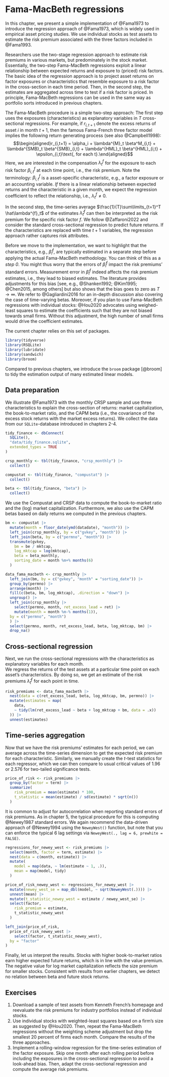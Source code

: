 # Fama-MacBeth regressions

In this chapter, we present a simple implementation of @Fama1973 to introduce the regression approach of @Fama1973, which is widely used in empirical asset pricing studies. We use individual stocks as test assets to estimate the risk premium associated with the three factors included in @Fama1993.

Researchers use the two-stage regression approach to estimate risk premiums in various markets, but predominately in the stock market. 
Essentially, the two-step Fama-MacBeth regressions exploit a linear relationship between expected returns and exposure to (priced) risk factors. 
The basic idea of the regression approach is to project asset returns on factor exposures or characteristics that resemble exposure to a risk factor in the cross-section in each time period. 
Then, in the second step, the estimates are aggregated across time to test if a risk factor is priced. 
In principle, Fama-MacBeth regressions can be used in the same way as portfolio sorts introduced in previous chapters.

\index{Fama-MacBeth} The Fama-MacBeth procedure is a simple two-step approach: 
The first step uses the exposures (characteristics) as explanatory variables in $T$ cross-sectional regressions. For example, if $r_{i,t+1}$ denote the excess returns of asset $i$ in month $t+1$, then the famous Fama-French three factor model implies the following return generating process (see also @Campbell1998):
$$\begin{aligned}r_{i,t+1} = \alpha_i + \lambda^{M}_t \beta^M_{i,t}  + \lambda^{SMB}_t \beta^{SMB}_{i,t} + \lambda^{HML}_t \beta^{HML}_{i,t} + \epsilon_{i,t}\text{, for each t}.\end{aligned}$$ 
Here, we are interested in the compensation $\lambda^{f}_t$ for the exposure to each risk factor $\beta^{f}_{i,t}$ at each time point, i.e., the risk premium. Note the terminology: $\beta^{f}_{i,t}$ is a asset-specific characteristic, e.g., a factor exposure or an accounting variable. *If* there is a linear relationship between expected returns and the characteristic in a given month, we expect the regression coefficient to reflect the relationship, i.e., $\lambda_t^{f}\neq0$. 

In the second step, the time-series average $\frac{1}{T}\sum\limits_{t=1}^T \hat\lambda^{f}_t$ of the estimates $\hat\lambda^{f}_t$ can then be interpreted as the risk premium for the specific risk factor $f$. We follow @Zaffaroni2022 and consider the standard cross-sectional regression to predict future returns. If the characteristics are replaced with time $t+1$ variables, the regression approach rather captures risk attributes. 

Before we move to the implementation, we want to highlight that the characteristics, e.g., $\hat\beta^{f}_{i}$, are typically estimated in a separate step before applying the actual Fama-MacBeth methodology. You can think of this as a *step 0*. You might thus worry that the errors of $\hat\beta^{f}_{i}$ impact the risk premiums' standard errors. Measurement error in $\hat\beta^{f}_{i}$ indeed affects the risk premium estimates, i.e., they lead to biased estimates. The literature provides adjustments for this bias [see, e.g., @Shanken1992; @Kim1995; @Chen2015, among others] but also shows that the bias goes to zero as $T \to \infty$. We refer to @Gagliardini2016 for an in-depth discussion also covering the case of time-varying betas. Moreover, if you plan to use Fama-MacBeth regressions with individual stocks: @Hou2020 advocates using weighed-least squares to estimate the coefficients such that they are not biased towards small firms. Without this adjustment, the high number of small firms would drive the coefficient estimates.

The current chapter relies on this set of packages. 
```r
library(tidyverse)
library(RSQLite)
library(lubridate)
library(sandwich)
library(broom)
```
Compared to previous chapters, we introduce the `broom` package [@broom] to tidy the estimation output of many estimated linear models. 

## Data preparation

We illustrate @Fama1973 with the monthly CRSP sample and use three characteristics to explain the cross-section of returns: market capitalization, the book-to-market ratio, and the CAPM beta (i.e., the covariance of the excess stock returns with the market excess returns). We collect the data from our `SQLite`-database introduced in chapters 2-4.\index{Data!CRSP}\index{Data!Compustat}\index{Beta}

```r
tidy_finance <- dbConnect(
  SQLite(),
  "data/tidy_finance.sqlite",
  extended_types = TRUE
)

crsp_monthly <- tbl(tidy_finance, "crsp_monthly") |>
  collect()

compustat <- tbl(tidy_finance, "compustat") |>
  collect()

beta <- tbl(tidy_finance, "beta") |>
  collect()
```
We use the Compustat and CRSP data to compute the book-to-market ratio and the (log) market capitalization.\index{Book-to-market ratio}\index{Market capitalization} 
Furthermore, we also use the CAPM betas based on daily returns we computed in the previous chapters.\index{Beta}\index{CAPM}

```r
bm <- compustat |>
  mutate(month = floor_date(ymd(datadate), "month")) |>
  left_join(crsp_monthly, by = c("gvkey", "month")) |>
  left_join(beta, by = c("permno", "month")) |>
  transmute(gvkey,
    bm = be / mktcap,
    log_mktcap = log(mktcap),
    beta = beta_monthly,
    sorting_date = month %m+% months(6)
  )

data_fama_macbeth <- crsp_monthly |>
  left_join(bm, by = c("gvkey", "month" = "sorting_date")) |>
  group_by(permno) |>
  arrange(month) |>
  fill(c(beta, bm, log_mktcap), .direction = "down") |>
  ungroup() |>
  left_join(crsp_monthly |>
    select(permno, month, ret_excess_lead = ret) |>
    mutate(month = month %m-% months(1)),
  by = c("permno", "month")
  ) |>
  select(permno, month, ret_excess_lead, beta, log_mktcap, bm) |>
  drop_na()
```

## Cross-sectional regression

Next, we run the cross-sectional regressions with the characteristics as explanatory variables for each month.  
We regress the returns of the test assets at a particular time point on each asset's characteristics. 
By doing so, we get an estimate of the risk premiums $\hat\lambda^{f}_t$ for each point in time. \index{Regression!Cross-section}

```r
risk_premiums <- data_fama_macbeth |>
  nest(data = c(ret_excess_lead, beta, log_mktcap, bm, permno)) |>
  mutate(estimates = map(
    data,
    ~ tidy(lm(ret_excess_lead ~ beta + log_mktcap + bm, data = .x))
  )) |>
  unnest(estimates)
```

## Time-series aggregation

Now that we have the risk premiums' estimates for each period, we can average across the time-series dimension to get the expected risk premium for each characteristic. Similarly, we manually create the $t$-test statistics for each regressor, which we can then compare to usual critical values of 1.96 or 2.576 for two-tailed significance tests. 

```r
price_of_risk <- risk_premiums |>
  group_by(factor = term) |>
  summarize(
    risk_premium = mean(estimate) * 100,
    t_statistic = mean(estimate) / sd(estimate) * sqrt(n())
  )
```

It is common to adjust for autocorrelation when reporting standard errors of risk premiums. As in chapter 5, the typical procedure for this is computing @Newey1987 standard errors. We again recommend the data-driven approach of @Newey1994 using the `NeweyWest()` function, but note that you can enforce the typical 6 lag settings via `NeweyWest(., lag = 6, prewhite = FALSE)`.\index{Standard errors!Newey-West}

```r
regressions_for_newey_west <- risk_premiums |>
  select(month, factor = term, estimate) |>
  nest(data = c(month, estimate)) |>
  mutate(
    model = map(data, ~ lm(estimate ~ 1, .)),
    mean = map(model, tidy)
  )

price_of_risk_newey_west <- regressions_for_newey_west |>
  mutate(newey_west_se = map_dbl(model, ~ sqrt(NeweyWest(.)))) |>
  unnest(mean) |>
  mutate(t_statistic_newey_west = estimate / newey_west_se) |>
  select(factor,
    risk_premium = estimate,
    t_statistic_newey_west
  )

left_join(price_of_risk,
  price_of_risk_newey_west |>
    select(factor, t_statistic_newey_west),
  by = "factor"
)
```

Finally, let us interpret the results. Stocks with higher book-to-market ratios earn higher expected future returns, which is in line with the value premium. The negative value for log market capitalization reflects the size premium for smaller stocks. Consistent with results from earlier chapters, we detect no relation between beta and future stock returns.

## Exercises

1. Download a sample of test assets from Kenneth French's homepage and reevaluate the risk premiums for industry portfolios instead of individual stocks.
1. Use individual stocks with weighted-least squares based on a firm's size as suggested by @Hou2020. Then, repeat the Fama-MacBeth regressions without the weighting scheme adjustment but drop the smallest 20 percent of firms each month. Compare the results of the three approaches. 
1. Implement a rolling-window regression for the time-series estimation of the factor exposure. Skip one month after each rolling period before including the exposures in the cross-sectional regression to avoid a look-ahead bias. Then, adapt the cross-sectional regression and compute the average risk premiums.
